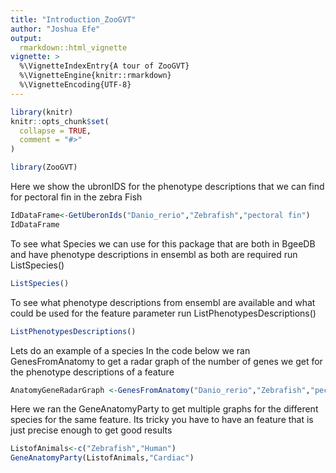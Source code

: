 ```yaml
---
title: "Introduction_ZooGVT"
author: "Joshua Efe"
output: 
  rmarkdown::html_vignette
vignette: >
  %\VignetteIndexEntry{A tour of ZooGVT}
  %\VignetteEngine{knitr::rmarkdown}
  %\VignetteEncoding{UTF-8}
---
```


```r
library(knitr)
knitr::opts_chunk$set(
  collapse = TRUE,
  comment = "#>"
)
```



```r
library(ZooGVT)
```

Here we show the ubronIDS for the phenotype descriptions that we can find for pectoral fin in the zebra Fish

```r
IdDataFrame<-GetUberonIds("Danio_rerio","Zebrafish","pectoral fin")
IdDataFrame
```


To see what Species we can use for this package that are both in BgeeDB and have phenotype descriptions in  ensembl as both are required run ListSpecies()
```r

ListSpecies()
```


To see what phenotype descriptions from ensembl are available and what could be used for the feature parameter run ListPhenotypesDescriptions()
```r

ListPhenotypesDescriptions()
```


Lets do an example of a species
In the code below we ran GenesFromAnatomy to get a radar graph of the number of genes we get for the phenotype descriptions of a feature
```r

AnatomyGeneRadarGraph <-GenesFromAnatomy("Danio_rerio","Zebrafish","pectoral fin")
```

Here we ran the GeneAnatomyParty to get multiple graphs for the different species for the same feature. Its tricky you have to have an feature that is just precise enough to get good results
```r

ListofAnimals<-c("Zebrafish","Human")
GeneAnatomyParty(ListofAnimals,"Cardiac")
```
